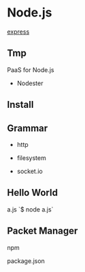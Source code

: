 = Node.js =

[[express]]

== Tmp ==
PaaS for Node.js
* Nodester

== Install ==
{{{class="brush: shell"
$ yum install nodejs
}}}

== Grammar ==
* http
{{{class="brush: js"
var http = require('http');
http.createServer(function(req, res) {
	res.writeHead(200, {'Content-Type': 'text/plain'});
	res.end('Hello World');
}).listen(8080, '0.0.0.0');
//some other header:
res.writeHead(301, { //redirect
	'Location': 'http://xxx.xxx.com'
});

var options = {
	host: 'xxx.com',
	port: 80,
	path: '/'
}
http.get(options, function(res){})
	.on('error', function(e) {
		console.log("err: "+e);
	});
//res
res.statusCode == 200;
}}}

* filesystem
{{{class="brush: js"
var fs = require('fs');
fs.readFile('./index.html', function(error, data) {
	//manipulate 'data'
});
}}}

* socket.io
{{{class="brush: js"
var server = http.createServer(function(){}).listen();
var io = require('socket.io').listen(server);
io.sockets.on('connection', function (socket) {
	console.log("connected");
	socket.on('disconnect', function() {
		console.log("disconnected");
	});
});
}}}

== Hello World ==
a.js
{{{class="brush: javascript"
var http = require('http');
http.createServer(function(req, res) {
	res.writeHead(200, {'Content-Type': 'text/plain'});
	res.end('Hello World\n');
}).listen(1337, '127.0.0.1');
console.log('Server running at http://localhost:1337');
}}}
`$ node a.js`

== Packet Manager ==
npm
{{{class="brush: shell"
npm install [packagename]
npm install -g [packagename] # global install
npm install # find package.json
npm docs [modulename]
npm edit [modulename] // read source code.
npm list

# autoload when modified
npm install -g node-dev
node-dev app
}}}

package.json
{{{class="brush: js"
{
	"name": "Name",
	"version": "0.0.1",
	"dependences": {
		"underscore": "~1.2.1"
	}
}
}}}

